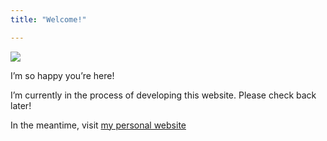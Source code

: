 ```yaml
---
title: "Welcome!"

---
```

![](images/banner-images/index.svg)

I'm so happy you're here!

I'm currently in the process of developing this website. Please check back later! 

In the meantime, visit [my personal website](https://angeliamiller.github.io)
